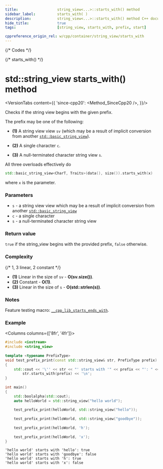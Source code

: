 ```yaml
---
title:					string_view<...>::starts_with() method
sidebar_label:			starts_with( )
description:			string_view<...>::starts_with() method C++ documentation
hide_title:				true
tags:					[string_view, starts_with, prefix, start]

cppreference_origin_rel: w/cpp/container/string_view/starts_with
---
```



{/* Codes */}

{/* starts_with() */}

# std::string_view starts_with() method

<VersionTabs content={{
	'since-cpp20': <Method_SinceCpp20 />,
}}/>

Checks if the string view begins with the given prefix.

The prefix may be one of the following:
 - **(1)** A string view view `sv` (which may be a result of implicit conversion from another [`std::basic_string_view`](../string_view)).

 - **(2)** A single character `c`.

 - **(3)** A null-terminated character string view `s`.

All three overloads effectively do
```cpp
std::basic_string_view<CharT, Traits>(data(), size()).starts_with(x)
```
where `x` is the parameter.

### Parameters

 - `s` - a string view view which may be a result of implicit conversion from another [`std::basic_string_view`](../string_view)
 - `c` - a single character
 - `s` - a null-terminated character string view

### Return value

`true` if the string_view begins with the provided prefix, `false` otherwise.

### Complexity

{/* 1, 3 linear, 2 constant */}

 - **(1)** Linear in the size of `sv` - **O(sv.size())**.
 - **(2)** Constant - **O(1)**.
 - **(3)** Linear in the size of `s` - **O(std::strlen(s))**.

### Notes

Feature testing macro: [`__cpp_lib_starts_ends_with`](#).

### Example

<Columns columns={['8fr', '4fr']}>
<div>

```cpp
#include <iostream>
#include <string_view>
 
template <typename PrefixType>
void test_prefix_print(const std::string_view& str, PrefixType prefix)
{
    std::cout << '\'' << str << "' starts with '" << prefix << "': " <<
        str.starts_with(prefix) << '\n';
}
 
int main()
{
    std::boolalpha(std::cout);    
    auto helloWorld = std::string_view("hello world");
 
    test_prefix_print(helloWorld, std::string_view("hello"));
 
    test_prefix_print(helloWorld, std::string_view("goodbye"));
 
    test_prefix_print(helloWorld, 'h');
 
    test_prefix_print(helloWorld, 'x');
}
```

</div>
<div>

```plaintext title="Output"
'hello world' starts with 'hello': true
'hello world' starts with 'goodbye': false
'hello world' starts with 'h': true
'hello world' starts with 'x': false
```

</div>
</Columns>
